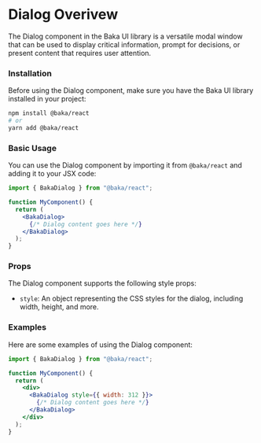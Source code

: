 # Dialog Overivew

The Dialog component in the Baka UI library is a versatile modal window that can be used to display critical information, prompt for decisions, or present content that requires user attention.

### Installation

Before using the Dialog component, make sure you have the Baka UI library installed in your project:

```bash
npm install @baka/react
# or
yarn add @baka/react
```

### Basic Usage

You can use the Dialog component by importing it from `@baka/react` and adding it to your JSX code:

```jsx
import { BakaDialog } from "@baka/react";

function MyComponent() {
  return (
    <BakaDialog>
      {/* Dialog content goes here */}
    </BakaDialog>
  );
}
```

### Props

The Dialog component supports the following style props:

- `style`: An object representing the CSS styles for the dialog, including width, height, and more.

### Examples

Here are some examples of using the Dialog component:

```jsx
import { BakaDialog } from "@baka/react";

function MyComponent() {
  return (
    <div>
      <BakaDialog style={{ width: 312 }}>
        {/* Dialog content goes here */}
      </BakaDialog>
    </div>
  );
}
```